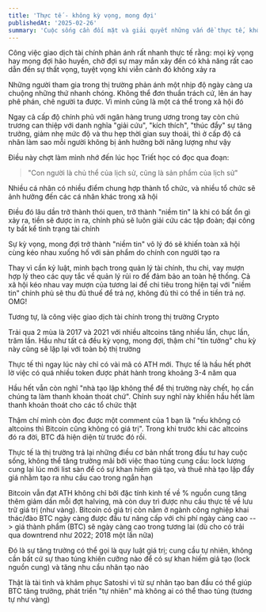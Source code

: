 ```yaml
---
title: 'Thực tế - không kỳ vọng, mong đợi'
publishedAt: '2025-02-26'
summary: 'Cuộc sống cần đối mặt và giải quyết những vấn đề thực tế, không phải kỳ vọng hay mong đợi một sự may mắn nào đó xảy ra'
---
```


Công việc giao dịch tài chính phản ánh rất nhanh thực tế rằng: mọi kỳ vọng hay mong đợi hão huyền, chờ đợi sự may mắn xảy đến
có khả năng rất cao dẫn đến sự thất vọng, tuyệt vọng khi viễn cảnh đó không xảy ra

Những người tham gia trong thị trường phản ánh một nhịp độ ngày càng ưa chuộng những thứ nhanh chóng. Không thể đơn thuần trách cứ, lên án
hay phê phán, chê người ta được. Vì mình cũng là một cá thể trong xã hội đó

Ngay cả cấp độ chính phủ với ngân hàng trung ương trong tay còn chủ trương can thiệp với danh nghĩa "giải cứu", "kích thích", "thúc đẩy"
sự tăng trưởng, giảm nhẹ mức độ và thu hẹp thời gian suy thoái, thì ở cấp độ cá nhân làm sao mỗi người không bị ảnh hưởng bởi năng lượng như vậy

Điều này chợt làm mình nhớ đến lúc học Triết học có đọc qua đoạn: 

> "Con người là chủ thể của lịch sử, cũng là sản phẩm của lịch sử"

Nhiều cá nhân có nhiều điểm chung hợp thành tổ chức, và nhiều tổ chức sẽ ảnh hưởng đến các cá nhân khác trong xã hội

Điều đó lâu dần trở thành thói quen, trở thành "niềm tin" là khi có bất ổn gì xảy ra, tiền sẽ được in ra, chính phủ sẽ luôn giải cứu các tập đoàn; đại công ty
bất kể tình trạng tài chính

Sự kỳ vọng, mong đợi trở thành "niềm tin" vô lý đó sẽ khiến toàn xã hội cùng kéo nhau xuống hố với sản phẩm do chính con người tạo ra

Thay vì cần kỷ luật, minh bạch trong quản lý tài chính, thu chi, vay mượn hợp lý theo các quy tắc về quản lý rủi ro để đảm bảo an toàn hệ thống. Cả xã hội kéo nhau vay mượn 
của tương lai để chi tiêu trong hiện tại với "niềm tin" chính phủ sẽ thu đủ thuế để trả nợ, không đủ thì có thể in tiền trả nợ. OMG!

Tương tự, là công việc giao dịch tài chính trong thị trường Crypto

Trải qua 2 mùa là 2017 và 2021 với nhiều altcoins tăng nhiều lần, chục lần, trăm lần. Hầu như tất cả đều kỳ vọng, mong đợi, thậm chí "tin tưởng"
chu kỳ này cũng sẽ lặp lại với toàn bộ thị trường

Thực tế thì ngay lúc này chỉ có vài mã có ATH mới. Thực tế là hầu hết phớt lờ việc có quá nhiều token được phát hành trong khoảng 3-4 năm qua

Hầu hết vẫn còn nghĩ "nhà tạo lập không thể để thị trường này chết, họ cần chúng ta làm thanh khoản thoát chứ". Chính suy nghĩ này khiến hầu hết làm thanh khoản thoát
cho các tổ chức thật

Thậm chí mình còn đọc được một comment của 1 bạn là "nếu không có altcoins thì Bitcoin cũng không có giá trị". Trong khi trước khi các altcoins đó ra đời, BTC đã 
hiện diện từ trước đó rồi.

Thực tế là thị trường trả lại những điều cơ bản nhất trong đầu tư hay cuộc sống, không thể tăng trưởng mãi bởi việc thao túng cung cầu: lock lượng cung lại lúc mới list sàn để có sự khan hiếm giả tạo, và thuê nhà 
tạo lập đẩy giá nhằm tạo ra nhu cầu cao trong ngắn hạn

Bitcoin vẫn đạt ATH không chỉ bởi đặc tính kinh tế về % nguồn cung tăng thêm giảm dần mỗi đợt halving, mà còn duy trì được nhu cầu thực tế về lưu trữ giá trị (như vàng). Bitcoin có giá trị 
còn nằm ở ngành công nghiệp khai thác/đào BTC ngày càng được đầu tư nâng cấp với chi phí ngày càng cao --> giá thành phẩm (BTC) sẽ ngày càng cao trong tương lai (dù cho có trải qua downtrend như 2022; 2018 một lần nữa)

Đó là sự tăng trưởng có thể gọi là quy luật giá trị; cung cầu tự nhiên, không cần bất cứ sự thao túng khiên cưỡng nào để có sự khan hiếm giả tạo (lock nguồn cung) và tăng nhu cầu nhân tạo nào

Thật là tài tình và khâm phục Satoshi vì từ sự nhân tạo ban đầu có thể giúp BTC tăng trưởng, phát triển "tự nhiên" mà không ai có thể thao túng (tương tự như vàng)

















